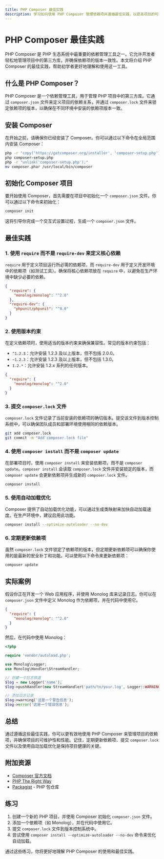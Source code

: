 ```yaml
---
title: PHP Composer 最佳实践
description: 学习如何使用 PHP Composer 管理依赖项并遵循最佳实践，以提高项目的可维护性和性能。
---
```


# PHP Composer 最佳实践

PHP Composer 是 PHP 生态系统中最重要的依赖管理工具之一。它允许开发者轻松地管理项目中的第三方库，并确保依赖项的版本一致性。本文将介绍 PHP Composer 的最佳实践，帮助初学者更好地理解和使用这一工具。

## 什么是 PHP Composer？

PHP Composer 是一个依赖管理工具，用于管理 PHP 项目中的第三方库。它通过 `composer.json` 文件来定义项目的依赖关系，并通过 `composer.lock` 文件来锁定依赖项的版本，以确保在不同环境中安装的依赖项版本一致。

## 安装 Composer

在开始之前，请确保你已经安装了 Composer。你可以通过以下命令在全局范围内安装 Composer：

```bash
php -r "copy('https://getcomposer.org/installer', 'composer-setup.php');"
php composer-setup.php
php -r "unlink('composer-setup.php');"
mv composer.phar /usr/local/bin/composer
```

## 初始化 Composer 项目

要开始使用 Composer，首先需要在项目中初始化一个 `composer.json` 文件。你可以通过以下命令来初始化：

```bash
composer init
```

这将引导你完成一个交互式设置过程，生成一个 `composer.json` 文件。

## 最佳实践

### 1. 使用 `require` 而不是 `require-dev` 来定义核心依赖

`require` 用于定义项目运行所必需的依赖项，而 `require-dev` 用于定义开发环境中的依赖项（如测试工具）。确保将核心依赖项放在 `require` 中，以避免在生产环境中缺少必要的依赖。

```json
{
  "require": {
    "monolog/monolog": "^2.0"
  },
  "require-dev": {
    "phpunit/phpunit": "^9.0"
  }
}
```

### 2. 使用版本约束

在定义依赖项时，使用适当的版本约束来确保兼容性。常见的版本约束包括：

- `^1.2.3`：允许安装 1.2.3 及以上版本，但不包括 2.0.0。
- `~1.2.3`：允许安装 1.2.3 及以上版本，但不包括 1.3.0。
- `1.2.*`：允许安装 1.2.x 系列的任何版本。

```json
{
  "require": {
    "monolog/monolog": "^2.0"
  }
}
```

### 3. 提交 `composer.lock` 文件

`composer.lock` 文件记录了当前安装的依赖项的确切版本。提交该文件到版本控制系统中，可以确保团队成员和部署环境使用相同的依赖版本。

```bash
git add composer.lock
git commit -m "Add composer.lock file"
```

### 4. 使用 `composer install` 而不是 `composer update`

在部署项目时，使用 `composer install` 来安装依赖项，而不是 `composer update`。`composer install` 会读取 `composer.lock` 文件并安装锁定的版本，而 `composer update` 会更新依赖项并生成新的 `composer.lock` 文件。

```bash
composer install
```

### 5. 使用自动加载优化

Composer 提供了自动加载优化功能，可以通过生成类映射来加快自动加载速度。在生产环境中，建议启用此功能。

```bash
composer install --optimize-autoloader --no-dev
```

### 6. 定期更新依赖项

虽然 `composer.lock` 文件锁定了依赖项的版本，但定期更新依赖项可以确保你使用的是最新的安全补丁和功能。可以使用以下命令来更新依赖项：

```bash
composer update
```

## 实际案例

假设你正在开发一个 Web 应用程序，并使用 Monolog 库来记录日志。你可以在 `composer.json` 文件中定义 Monolog 作为依赖项，并在代码中使用它。

```json
{
  "require": {
    "monolog/monolog": "^2.0"
  }
}
```

然后，在代码中使用 Monolog：

```php
<?php

require 'vendor/autoload.php';

use Monolog\Logger;
use Monolog\Handler\StreamHandler;

// 创建一个日志频道
$log = new Logger('name');
$log->pushHandler(new StreamHandler('path/to/your.log', Logger::WARNING));

// 添加日志记录
$log->warning('这是一个警告信息');
$log->error('这是一个错误信息');
```

## 总结

通过遵循这些最佳实践，你可以更有效地使用 PHP Composer 来管理项目的依赖项，并确保项目的可维护性和性能。记住，定期更新依赖项、提交 `composer.lock` 文件以及使用自动加载优化是保持项目健康的关键。

## 附加资源

- [Composer 官方文档](https://getcomposer.org/doc/)
- [PHP The Right Way](https://phptherightway.com/)
- [Packagist](https://packagist.org/) - PHP 包仓库

## 练习

1. 创建一个新的 PHP 项目，并使用 Composer 初始化 `composer.json` 文件。
2. 添加一个依赖项（如 Monolog），并在代码中使用它。
3. 提交 `composer.lock` 文件到版本控制系统中。
4. 尝试使用 `composer install --optimize-autoloader --no-dev` 命令来优化自动加载。

通过这些练习，你将更好地理解 PHP Composer 的使用和最佳实践。
